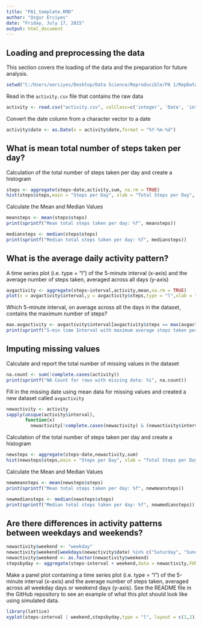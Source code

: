 ```yaml
---
title: "PA1_template.RMD"
author: "Ozgur Erciyes"
date: "Friday, July 17, 2015"
output: html_document
---
```

## Loading and preprocessing the data

This section covers the loading of the data and the preparation for future analysis.


```r
setwd("C:/Users/oerciyes/Desktop/Data Science/Reproducible/PA 1/RepData_PeerAssessment1")

```



Read in the `activity.csv` file that contains the raw data

```r
activity <- read.csv("activity.csv", colClass=c('integer', 'Date', 'integer'))

```

Convert the date column from a character vector to a date

```r
activity$date <- as.Date(x = activity$date,format = "%Y-%m-%d")
```

## What is mean total number of steps taken per day?

Calculation of the total number of steps taken per day and create a histogram

```r
steps <- aggregate(steps~date,activity,sum, na.rm = TRUE)
hist(steps$steps,main = "Steps per Day", xlab = "Total Steps per Day", ylab = "Number of Days", col = "blue")
```

Calculate the Mean and Median Values

```r
meansteps <- mean(steps$steps)
print(sprintf("Mean total steps taken per day: %f", meansteps))

mediansteps <- median(steps$steps)
print(sprintf("Median total steps taken per day: %f", mediansteps))
```

## What is the average daily activity pattern?

A time series plot (i.e. type = "l") of the 5-minute interval (x-axis) and the average number of steps taken, averaged across all days (y-axis)

```r
avgactivity <- aggregate(steps~interval,activity,mean,na.rm = TRUE)
plot(x = avgactivity$interval,y = avgactivity$steps,type = "l",xlab = "5 Minute Interval", ylab = "Average Number of Steps",main = "Average Daily Activity Planner")
```


Which 5-minute interval, on average across all the days in the dataset, contains the maximum number of steps?

```r
max.avgactivity <- avgactivity$interval[avgactivity$steps == max(avgactivity$steps)]
print(sprintf("5-min time Interval with maximum average steps taken per day: %i",max.avgactivity))
```


## Imputing missing values

Calculate and report the total number of missing values in the dataset

```r
na.count <- sum(!complete.cases(activity))
print(sprintf("NA Count for rows with missing data: %i", na.count))

```

Fill in the missing date using mean data for missing values and created a new dataset called `avgactivity`

```r
newactivity <- activity
sapply(unique(activity$interval),
       function(x)
         newactivity[!complete.cases(newactivity) & (newactivity$interval == x),1] <<- avgactivity$steps[avgactivity$interval == x])
```

Calculation of the total number of steps taken per day and create a histogram

```r
newsteps <- aggregate(steps~date,newactivity,sum)
hist(newsteps$steps,main = "Steps per Day", xlab = "Total Steps per Day", ylab = "Number of Days", col = "blue")
```

Calculate the Mean and Median Values

```r
newmeansteps <- mean(newsteps$steps)
print(sprintf("Mean total steps taken per day: %f", newmeansteps))

newmediansteps <- median(newsteps$steps)
print(sprintf("Median total steps taken per day: %f", newmediansteps))
```

## Are there differences in activity patterns between weekdays and weekends?

```r
newactivity$weekend <- "weekday"
newactivity$weekend[weekdays(newactivity$date) %in% c("Saturday", "Sunday")] <- "weekend"
newactivity$weekend <- as.factor(newactivity$weekend)
stepsbyday <- aggregate(steps~interval + weekend,data = newactivity,FUN = mean)
```

Make a panel plot containing a time series plot (i.e. type = "l") of the 5-minute interval (x-axis) and the average number of steps taken, averaged across all weekday days or weekend days (y-axis). See the README file in the GitHub repository to see an example of what this plot should look like using simulated data.


```r
library(lattice)
xyplot(steps~interval | weekend,stepsbyday,type = "l", layout = c(1,2),xlab = "Interval", ylab = "Number of Steps")
```

